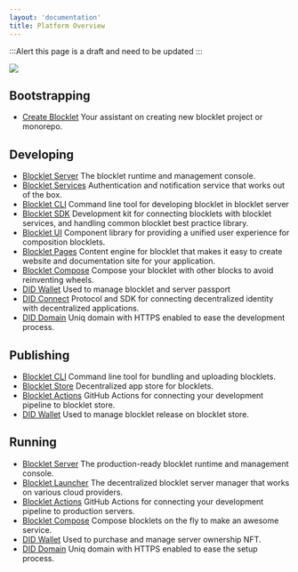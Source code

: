 ```yaml
---
layout: 'documentation'
title: Platform Overview
---
```


:::Alert
this page is a draft and need to be updated
:::

![](./images/overview.png)

## Bootstrapping

- [Create Blocklet](https://createblocklet.dev) Your assistant on creating new blocklet project or monorepo.

## Developing

- [Blocklet Server](/) The blocklet runtime and management console.
- [Blocklet Services](/reference/blocklet-service) Authentication and notification service that works out of the box.
- [Blocklet CLI](/reference/blocklet-cli) Command line tool for developing blocklet in blocklet server
- [Blocklet SDK](/reference/blocklet-sdk) Development kit for connecting blocklets with blocklet services, and handling common blocklet best practice library.
- [Blocklet UI](/reference/blocklet-ui) Component library for providing a unified user experience for composition blocklets.
- [Blocklet Pages](https://pages.blocklet.io) Content engine for blocklet that makes it easy to create website and documentation site for your application.
- [Blocklet Compose](/) Compose your blocklet with other blocks to avoid reinventing wheels.
- [DID Wallet](https://didwallet.io) Used to manage blocklet and server passport
- [DID Connect](https://didconnect.io) Protocol and SDK for connecting decentralized identity with decentralized applications.
- [DID Domain](https://domain.didlags.org) Uniq domain with HTTPS enabled to ease the development process.

## Publishing

- [Blocklet CLI](/reference/blocklet-cli) Command line tool for bundling and uploading blocklets.
- [Blocklet Store](https://store.blocklet.dev) Decentralized app store for blocklets.
- [Blocklet Actions](/reference/blocklet-actions) GitHub Actions for connecting your development pipeline to blocklet store.
- [DID Wallet](https://didwallet.io) Used to manage blocklet release on blocklet store.

## Running

- [Blocklet Server](/) The production-ready blocklet runtime and management console.
- [Blocklet Launcher](https://launcher.arcblock.io) The decentralized blocklet server manager that works on various cloud providers.
- [Blocklet Actions](/) GitHub Actions for connecting your development pipeline to production servers.
- [Blocklet Compose](/) Compose blocklets on the fly to make an awesome service.
- [DID Wallet](https://didwallet.io) Used to purchase and manage server ownership NFT.
- [DID Domain](https://domain.didlags.org) Uniq domain with HTTPS enabled to ease the setup process.
